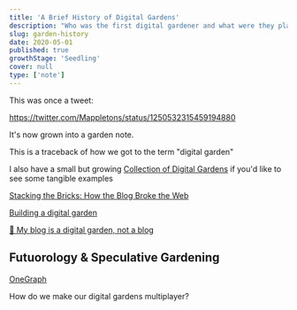 ```yaml
---
title: 'A Brief History of Digital Gardens'
description: "Who was the first digital gardener and what were they planting?"
slug: garden-history
date: 2020-05-01
published: true
growthStage: 'Seedling'
cover: null
type: ['note']
---
```


This was once a tweet:

https://twitter.com/Mappletons/status/1250532315459194880

It's now grown into a garden note.

This is a traceback of how we got to the term "digital garden"

I also have a small but growing [Collection of Digital Gardens](./garden-collection) if you'd like to see some tangible examples

[Stacking the Bricks: How the Blog Broke the Web](https://stackingthebricks.com/how-blogs-broke-the-web/)

[Building a digital garden](https://tomcritchlow.com/2019/02/17/building-digital-garden/)

[🌱 My blog is a digital garden, not a blog](https://joelhooks.com/digital-garden)

## Futuorology & Speculative Gardening

[OneGraph](https://www.onegraph.com/)

How do we make our digital gardens multiplayer?



